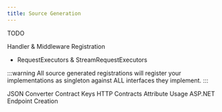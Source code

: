 ```yaml
---
title: Source Generation
---
```


TODO

Handler & Middleware Registration

- RequestExecutors & StreamRequestExecutors

:::warning
All source generated registrations will register your implementations as singleton against ALL interfaces they implement.
:::



JSON Converter 
Contract Keys
HTTP Contracts
Attribute Usage
ASP.NET Endpoint Creation